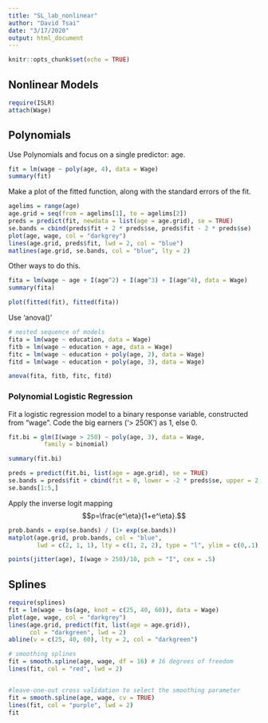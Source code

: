 ```yaml
---
title: "SL_lab_nonlinear"
author: "David Tsai"
date: "3/17/2020"
output: html_document
---
```


```r
knitr::opts_chunk$set(echo = TRUE)
```

## Nonlinear Models
```r
require(ISLR)
attach(Wage)
```


Polynomials
---------------

Use Polynomials and focus on a single predictor: age.

```r
fit = lm(wage ~ poly(age, 4), data = Wage)
summary(fit)
```

Make a plot of the fitted function, along with the standard errors of the fit.

```r
agelims = range(age)
age.grid = seq(from = agelims[1], to = agelims[2])
preds = predict(fit, newdata = list(age = age.grid), se = TRUE)
se.bands = cbind(preds$fit + 2 * preds$se, preds$fit - 2 * preds$se)
plot(age, wage, col = "darkgrey")
lines(age.grid, preds$fit, lwd = 2, col = "blue")
matlines(age.grid, se.bands, col = "blue", lty = 2)
```

Other ways to do this.

```r
fita = lm(wage ~ age + I(age^2) + I(age^3) + I(age^4), data = Wage)
summary(fita)

plot(fitted(fit), fitted(fita))
```

Use 'anova()'

```r
# nested sequence of models
fita = lm(wage ~ education, data = Wage)
fitb = lm(wage ~ education + age, data = Wage)
fitc = lm(wage ~ education + poly(age, 2), data = Wage)
fitd = lm(wage ~ education + poly(age, 3), data = Wage)

anova(fita, fitb, fitc, fitd)
```


### Polynomial Logistic Regression
Fit a logistic regression model to a binary response variable, constructed from "wage".
Code the big earners ('> 250K') as 1, else 0.

```r
fit.bi = glm(I(wage > 250) ~ poly(age, 3), data = Wage, 
          family = binomial)

summary(fit.bi)

preds = predict(fit.bi, list(age = age.grid), se = TRUE)
se.bands = preds$fit + cbind(fit = 0, lower = -2 * preds$se, upper = 2 * preds$se)
se.bands[1:5,]
```

Apply the inverse logit mapping
$$p=\frac{e^\eta}{1+e^\eta}.$$

```r
prob.bands = exp(se.bands) / (1+ exp(se.bands))
matplot(age.grid, prob.bands, col = "blue", 
        lwd = c(2, 1, 1), lty = c(1, 2, 2), type = "l", ylim = c(0,.1))

points(jitter(age), I(wage > 250)/10, pch = "I", cex = .5)
```


## Splines
```r
require(splines)
fit = lm(wage ~ bs(age, knot = c(25, 40, 60)), data = Wage)
plot(age, wage, col = "darkgrey")
lines(age.grid, predict(fit, list(age = age.grid)), 
      col = "darkgreen", lwd = 2)
abline(v = c(25, 40, 60), lty = 2, col = "darkgreen")

# smoothing splines
fit = smooth.spline(age, wage, df = 16) # 16 degrees of freedom
lines(fit, col = "red", lwd = 2)


#leave-one-out cross validation to select the smoothing parameter
fit = smooth.spline(age, wage, cv = TRUE)
lines(fit, col = "purple", lwd = 2)
fit
```

